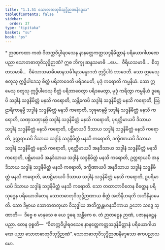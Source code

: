 ```yaml
---
title: "1.1.51 သောတဓာတုဝိသုဒ္ဓိဉာဏနိဒ္ဒေသ"
tableOfContents: false
sidebar:
  order: 37
type: "tipitaka"
basket: "su"
book: "ps"
---
```



<DynamicBreadcrumb />

<Paragraph type="center" book="ps">
* ဉာဏကထာ
</Paragraph>


<Division number="103" book="ps" e="ch" v="26" p="108">

<Paragraph number="623" book="ps">
ကထံ ဝိတက္ကဝိပ္ဖါရဝသေန နာနတ္တေကတ္တသဒ္ဒနိမိတ္တာနံ ပရိယောဂါဟဏေ ပညာ သောတဓာတုဝိသုဒ္ဓိဉာဏံ? ဣဓ ဘိက္ခု ဆန္ဒသမာဓိ …ပေ…  ဝီရိယသမာဓိ…  စိတ္တသမာဓိ…  ဝီမံသာသမာဓိပဓာနသင်္ခါရသမန္နာဂတံ ဣဒ္ဓိပါဒံ ဘာဝေတိ. သော ဣမေသု စတူသု ဣဒ္ဓိပါဒေသု စိတ္တံ ပရိဘာဝေတိ ပရိဒမေတိ, မုဒုံ ကရောတိ ကမ္မနိယံ. သော ဣမေသု စတူသု ဣဒ္ဓိပါဒေသု စိတ္တံ ပရိဘာဝေတွာ ပရိဒမေတွာ, မုဒုံ ကရိတွာ ကမ္မနိယံ ဒူရေပိ သဒ္ဒါနံ သဒ္ဒနိမိတ္တံ မနသိ ကရောတိ, သန္တိကေပိ သဒ္ဒါနံ သဒ္ဒနိမိတ္တံ မနသိ ကရောတိ, ဩဠာရိကာနမ္ပိ သဒ္ဒါနံ သဒ္ဒနိမိတ္တံ မနသိ ကရောတိ, သုခုမာနမ္ပိ သဒ္ဒါနံ သဒ္ဒနိမိတ္တံ မနသိ ကရောတိ, သဏှသဏှာနမ္ပိ သဒ္ဒါနံ သဒ္ဒနိမိတ္တံ မနသိ ကရောတိ, ပုရတ္ထိမာယပိ ဒိသာယ သဒ္ဒါနံ သဒ္ဒနိမိတ္တံ မနသိ ကရောတိ, ပစ္ဆိမာယပိ ဒိသာယ သဒ္ဒါနံ သဒ္ဒနိမိတ္တံ မနသိ ကရောတိ, ဥတ္တရာယပိ ဒိသာယ သဒ္ဒါနံ သဒ္ဒနိမိတ္တံ မနသိ ကရောတိ, ဒက္ခိဏာယပိ ဒိသာယ သဒ္ဒါနံ သဒ္ဒနိမိတ္တံ မနသိ ကရောတိ, ပုရတ္ထိမာယပိ အနုဒိသာယ သဒ္ဒါနံ သဒ္ဒနိမိတ္တံ မနသိ ကရောတိ, ပစ္ဆိမာယပိ အနုဒိသာယ သဒ္ဒါနံ သဒ္ဒနိမိတ္တံ မနသိ ကရောတိ, ဥတ္တရာယပိ အနုဒိသာယ သဒ္ဒါနံ သဒ္ဒနိမိတ္တံ မနသိ ကရောတိ, ဒက္ခိဏာယပိ အနုဒိသာယ သဒ္ဒါနံ သဒ္ဒနိမိတ္တံ မနသိ ကရောတိ, ဟေဋ္ဌိမာယပိ ဒိသာယ သဒ္ဒါနံ သဒ္ဒနိမိတ္တံ မနသိ ကရောတိ, ဥပရိမာယပိ ဒိသာယ သဒ္ဒါနံ သဒ္ဒနိမိတ္တံ မနသိ ကရောတိ. သော တထာဘာဝိတေန စိတ္တေန ပရိသုဒ္ဓေန ပရိယောဒါတေန သောတဓာတုဝိသုဒ္ဓိဉာဏာယ စိတ္တံ အဘိနီဟရတိ အဘိနိန္နာမေတိ. သော ဒိဗ္ဗာယ သောတဓာတုယာ ဝိသုဒ္ဓါယ အတိက္ကန္တမာနုသိကာယ ဥဘော သဒ္ဒေ သုဏာတိ—  ဒိဗ္ဗေ စ မာနုသေ စ ယေ ဒူရေ သန္တိကေ စ. တံ ဉာတဋ္ဌေန ဉာဏံ, ပဇာနနဋ္ဌေန ပညာ. တေန ဝုစ္စတိ—  “ဝိတက္ကဝိပ္ဖါရဝသေန နာနတ္တေကတ္တသဒ္ဒနိမိတ္တာနံ ပရိယောဂါဟဏေ ပညာ သောတဓာတုဝိသုဒ္ဓိဉာဏံ”.

</Paragraph>
</Division>

<Paragraph number="624" type="center" book="ps">
သောတဓာတုဝိသုဒ္ဓိဉာဏနိဒ္ဒေသော ဧကပညာသမော.
</Paragraph>